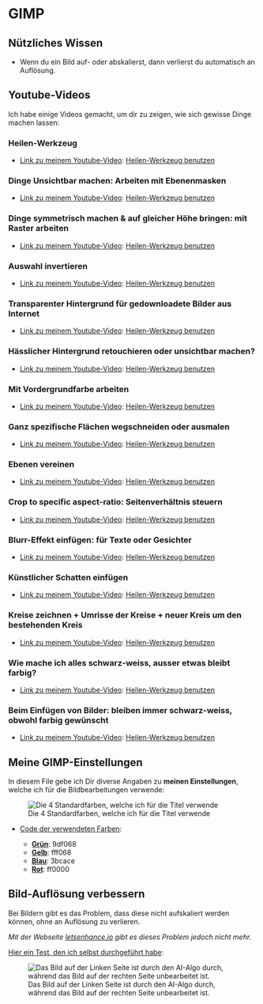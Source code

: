 # GIMP

## Nützliches Wissen

- Wenn du ein Bild auf- oder abskalierst, dann verlierst du automatisch an Auflösung.

## Youtube-Videos

Ich habe einige Videos gemacht, um dir zu zeigen, wie sich gewisse Dinge machen lassen:

### Heilen-Werkzeug

- <u>Link zu meinem Youtube-Video</u>: [Heilen-Werkzeug benutzen](https://www.youtube.com/watch?v=fprxqzKDTTk)

### Dinge Unsichtbar machen: Arbeiten mit Ebenenmasken 

- <u>Link zu meinem Youtube-Video</u>: [Heilen-Werkzeug benutzen](https://www.youtube.com/watch?v=AKmoUygpzSU)

### Dinge symmetrisch machen & auf gleicher Höhe bringen: mit Raster arbeiten

- <u>Link zu meinem Youtube-Video</u>: [Heilen-Werkzeug benutzen](https://www.youtube.com/watch?v=tF6Vuqc86iY)

### Auswahl invertieren

- <u>Link zu meinem Youtube-Video</u>: [Heilen-Werkzeug benutzen](https://www.youtube.com/watch?v=3jN8K7-6PXA)

### Transparenter Hintergrund für gedownloadete Bilder aus Internet

- <u>Link zu meinem Youtube-Video</u>: [Heilen-Werkzeug benutzen](https://www.youtube.com/watch?v=AC6Z0CtkcKw)

### Hässlicher Hintergrund retouchieren oder unsichtbar machen?

- <u>Link zu meinem Youtube-Video</u>: [Heilen-Werkzeug benutzen](https://www.youtube.com/watch?v=MOC2llLs8Tw)

### Mit Vordergrundfarbe arbeiten

- <u>Link zu meinem Youtube-Video</u>: [Heilen-Werkzeug benutzen](https://www.youtube.com/watch?v=B79b8Nq9BUI)

### Ganz spezifische Flächen wegschneiden oder ausmalen

- <u>Link zu meinem Youtube-Video</u>: [Heilen-Werkzeug benutzen](https://www.youtube.com/watch?v=F9GfQ-89fwk)

### Ebenen vereinen

- <u>Link zu meinem Youtube-Video</u>: [Heilen-Werkzeug benutzen](https://www.youtube.com/watch?v=mjR_F5ioAEs)

### Crop to specific aspect-ratio: Seitenverhältnis steuern

- <u>Link zu meinem Youtube-Video</u>: [Heilen-Werkzeug benutzen](https://www.youtube.com/watch?v=Xdi7Lt0GPuw)

### Blurr-Effekt einfügen: für Texte oder Gesichter

- <u>Link zu meinem Youtube-Video</u>: [Heilen-Werkzeug benutzen](https://www.youtube.com/watch?v=NJZfLfQR37c)

### Künstlicher Schatten einfügen

- <u>Link zu meinem Youtube-Video</u>: [Heilen-Werkzeug benutzen](https://www.youtube.com/watch?v=dAKoG-MMGv8)

### Kreise zeichnen + Umrisse der Kreise + neuer Kreis um den bestehenden Kreis

- <u>Link zu meinem Youtube-Video</u>: [Heilen-Werkzeug benutzen](https://www.youtube.com/watch?v=a7rKwY9ZBs0)

### Wie mache ich alles schwarz-weiss, ausser etwas bleibt farbig?

- <u>Link zu meinem Youtube-Video</u>: [Heilen-Werkzeug benutzen](https://www.youtube.com/watch?v=TKcnQyiDe5I)

### Beim Einfügen von Bilder: bleiben immer schwarz-weiss, obwohl farbig gewünscht

- <u>Link zu meinem Youtube-Video</u>: [Heilen-Werkzeug benutzen](https://www.youtube.com/watch?v=1EgTp-txiQ0)

## Meine GIMP-Einstellungen

In diesem File gebe ich Dir diverse Angaben zu **meinen Einstellungen**, welche ich für die Bildbearbeitungen verwende:

![Die 4 Standardfarben, welche ich für die Titel verwende](./bilder/verwendete-farben.jpg)

- <u>Code der verwendeten Farben</u>:

  - **<u>Grün</u>**: 9df068
  - **<u>Gelb</u>**: fff068
  - **<u>Blau</u>**: 3bcace
  - **<u>Rot</u>**: ff0000
  
## Bild-Auflösung verbessern

Bei Bildern gibt es das Problem, dass diese nicht aufskaliert werden können, ohne an Auflösung zu verlieren.

*Mit der Webseite [letsenhance.io](https://letsenhance.io/) gibt es dieses Problem jedoch nicht mehr.*

<u>Hier ein Test, den ich selbst durchgeführt habe</u>:

![Das Bild auf der Linken Seite ist durch den AI-Algo durch, während das Bild auf der rechten Seite unbearbeitet ist.](./bilder/vergleich-bild-optimierung.jpg)